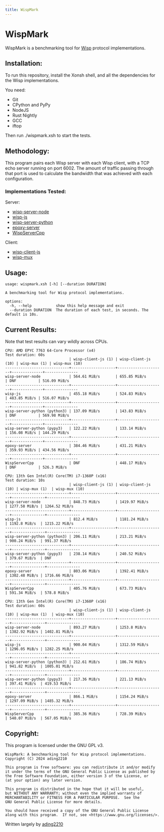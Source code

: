 ```yaml
---
title: WispMark
---
```

# WispMark

WispMark is a benchmarking tool for [Wisp](/wisp) protocol implementations.

## Installation:
To run this repository, install the Xonsh shell, and all the dependencies for the Wisp implementations. 

You need:
- Git
- CPython and PyPy
- NodeJS
- Rust Nightly
- GCC
- iftop

Then run ./wispmark.xsh to start the tests.

## Methodology:
This program pairs each Wisp server with each Wisp client, with a TCP echo server running on port 6002. The amount of traffic passing through that port is used to calculate the bandwidth that was achieved with each configuration. 

### Implementations Tested:
Server:
- [wisp-server-node](https://github.com/MercuryWorkshop/wisp-server-node)
- [wisp-js](https://github.com/MercuryWorkshop/wisp-client-js/blob/rewrite)
- [wisp-server-python](https://github.com/MercuryWorkshop/wisp-server-python)
- [epoxy-server](https://github.com/MercuryWorkshop/epoxy-tls/tree/multiplexed/server)
- [WispServerCpp](https://github.com/FoxMoss/WispServerCpp)

Client:
- [wisp-client-js](https://github.com/MercuryWorkshop/wisp-client-js/)
- [wisp-mux](https://github.com/MercuryWorkshop/epoxy-tls/tree/multiplexed/simple-wisp-client)

## Usage:
```
usage: wispmark.xsh [-h] [--duration DURATION]

A benchmarking tool for Wisp protocol implementations.

options:
  -h, --help           show this help message and exit
  --duration DURATION  The duration of each test, in seconds. The default is 10s.
```

## Current Results:
Note that test results can vary wildly across CPUs.
```
CPU: AMD EPYC 7763 64-Core Processor (x4)
Test duration: 60s
                             | wisp-client-js (1) | wisp-client-js (10) | wisp-mux (1) | wisp-mux (10)
-----------------------------+--------------------+---------------------+--------------+---------------
wisp-server-node             | 564.61 MiB/s       | 655.85 MiB/s        | DNF          | 516.09 MiB/s 
-----------------------------+--------------------+---------------------+--------------+---------------
wisp-js                      | 455.18 MiB/s       | 524.83 MiB/s        | 483.85 MiB/s | 516.07 MiB/s 
-----------------------------+--------------------+---------------------+--------------+---------------
wisp-server-python (python3) | 137.09 MiB/s       | 143.83 MiB/s        | DNF          | 569.98 MiB/s 
-----------------------------+--------------------+---------------------+--------------+---------------
wisp-server-python (pypy3)   | 122.22 MiB/s       | 133.14 MiB/s        | 156.08 MiB/s | 144.29 MiB/s 
-----------------------------+--------------------+---------------------+--------------+---------------
epoxy-server                 | 384.46 MiB/s       | 431.21 MiB/s        | 359.93 MiB/s | 434.56 MiB/s 
-----------------------------+--------------------+---------------------+--------------+---------------
WispServerCpp                | DNF                | 448.17 MiB/s        | DNF          | 526.3 MiB/s  

CPU: 13th Gen Intel(R) Core(TM) i7-1360P (x16)
Test duration: 10s
                             | wisp-client-js (1) | wisp-client-js (10) | wisp-mux (1)  | wisp-mux (10)
-----------------------------+--------------------+---------------------+---------------+---------------
wisp-server-node             | 848.73 MiB/s       | 1419.97 MiB/s       | 1277.58 MiB/s | 1264.52 MiB/s
-----------------------------+--------------------+---------------------+---------------+---------------
wisp-js                      | 812.4 MiB/s        | 1181.24 MiB/s       | 1192.8 MiB/s  | 1215.22 MiB/s
-----------------------------+--------------------+---------------------+---------------+---------------
wisp-server-python (python3) | 206.11 MiB/s       | 213.21 MiB/s        | 900.24 MiB/s  | 991.37 MiB/s 
-----------------------------+--------------------+---------------------+---------------+---------------
wisp-server-python (pypy3)   | 238.14 MiB/s       | 240.52 MiB/s        | 379.67 MiB/s  | DNF          
-----------------------------+--------------------+---------------------+---------------+---------------
epoxy-server                 | 803.06 MiB/s       | 1392.41 MiB/s       | 1302.48 MiB/s | 1716.66 MiB/s
-----------------------------+--------------------+---------------------+---------------+---------------
WispServerCpp                | 405.76 MiB/s       | 673.73 MiB/s        | 591.34 MiB/s  | 578.8 MiB/s  

CPU: 13th Gen Intel(R) Core(TM) i7-1360P (x16)
Test duration: 60s
                             | wisp-client-js (1) | wisp-client-js (10) | wisp-mux (1)  | wisp-mux (10)
-----------------------------+--------------------+---------------------+---------------+---------------
wisp-server-node             | 893.27 MiB/s       | 1253.8 MiB/s        | 1382.92 MiB/s | 1402.81 MiB/s
-----------------------------+--------------------+---------------------+---------------+---------------
wisp-js                      | 900.04 MiB/s       | 1312.59 MiB/s       | 1296.05 MiB/s | 1282.25 MiB/s
-----------------------------+--------------------+---------------------+---------------+---------------
wisp-server-python (python3) | 212.61 MiB/s       | 186.74 MiB/s        | 941.82 MiB/s  | 1005.01 MiB/s
-----------------------------+--------------------+---------------------+---------------+---------------
wisp-server-python (pypy3)   | 217.36 MiB/s       | 221.13 MiB/s        | 397.41 MiB/s  | 419.53 MiB/s 
-----------------------------+--------------------+---------------------+---------------+---------------
epoxy-server                 | 866.1 MiB/s        | 1154.24 MiB/s       | 1297.09 MiB/s | 1485.32 MiB/s
-----------------------------+--------------------+---------------------+---------------+---------------
WispServerCpp                | 385.36 MiB/s       | 728.39 MiB/s        | 540.07 MiB/s  | 567.05 MiB/s 
```
## Copyright:
This program is licensed under the GNU GPL v3.

```
WispMark: A benchmarking tool for Wisp protocol implementations.
Copyright (C) 2024 ading2210

This program is free software: you can redistribute it and/or modify
it under the terms of the GNU General Public License as published by
the Free Software Foundation, either version 3 of the License, or
(at your option) any later version.

This program is distributed in the hope that it will be useful,
but WITHOUT ANY WARRANTY; without even the implied warranty of
MERCHANTABILITY or FITNESS FOR A PARTICULAR PURPOSE.  See the
GNU General Public License for more details.

You should have received a copy of the GNU General Public License
along with this program.  If not, see <https://www.gnu.org/licenses/>.
```
Written largely by [ading2210](https://github.com/MercuryWorkshop/ading2210)